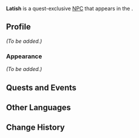 {{Meta
<!-- Remove this template after adding the missing info -->
|missing_NPC_profile  = yes
}}
{{Character Infobox
|type             = Quest NPC
|image            = NPC Latish.png
|realname         = <!-- Optional, if different from in-game name -->
|region           = Sumeru
|location         = Sumeru
|affiliation      = 
|title            = 

|ancestry         = <!-- Clan/family -->
|father           = 
|mother           = 
|spouse           = 
|sibling          = 
|child            = 
|relative         = 

|voiceEN          = 
|voiceCN          = 
|voiceJP          = 
}}
'''Latish''' is a quest-exclusive [[NPC]] that appears in the {{Quest|Lost in Prosperity}}.
<!--
==Location==
<gallery>
NPC Location Latish.png|Latish's location
NPC Location Latish Context.png|Additional context
</gallery>
-->
==Profile==
<!-- Detailed story/lore information goes here. -->
''(To be added.)''

===Appearance===
<!-- Keep appearance section short and concise. Limit to 2 paragraphs with 3-4 sentences each. -->
''(To be added.)''

==Quests and Events==
{{Quests and Events}}
<!--
==Trivia==
* 
-->
==Other Languages==
{{Other Languages
|default_hidden = 1
|en      = Latish
|zhs     = 拉特什
|zhs_rm  = Lātèshí
|zht     = 拉特什
|zht_rm  = Lātèshí
|ja      = ラティシュ
|ja_rm   = Ratishu
|ko      = 라티쉬
|es      = Latish
|fr      = Latish
|ru      = Латиш
|th      = Latish
|vi      = Latish
|de      = Latish
|id      = Latish
|pt      = Latish
|tr      = Latish
|it      = Latish
}}

==Change History==
{{Change History|3.0}}
<!--
==References==
{{Reflist}}
-->
